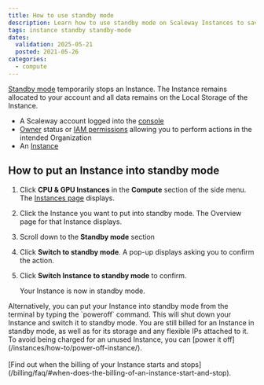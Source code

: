 ```yaml
---
title: How to use standby mode
description: Learn how to use standby mode on Scaleway Instances to save resources and reduce costs without losing data or configurations.
tags: instance standby standby-mode
dates:
  validation: 2025-05-21
  posted: 2021-05-26
categories:
  - compute
---
```




[Standby mode](/instances/concepts/#standby-mode) temporarily stops an Instance. The Instance remains allocated to your account and all data remains on the Local Storage of the Instance.

<Requirements />

- A Scaleway account logged into the [console](https://console.scaleway.com)
- [Owner](/iam/concepts/#owner) status or [IAM permissions](/iam/concepts/#permission) allowing you to perform actions in the intended Organization
- An [Instance](/instances/how-to/create-an-instance/)

## How to put an Instance into standby mode

1. Click **CPU & GPU Instances** in the **Compute** section of the side menu. The [Instances page](https://console.scaleway.com/instance/servers) displays.
2. Click the Instance you want to put into standby mode. The Overview page for that Instance displays.
3. Scroll down to the **Standby mode** section
    <Lightbox image={image} alt="" />
4. Click **Switch to standby mode**. A pop-up displays asking you to confirm the action.
5. Click **Switch Instance to standby mode** to confirm.

    Your Instance is now in standby mode.

<Message type="tip">
  Alternatively, you can put your Instance into standby mode from the terminal by typing the `poweroff` command. This will shut down your Instance and switch it to standby mode.
</Message>

<Message type="important">
  You are still billed for an Instance in standby mode, as well as for its storage and any flexible IPs attached to it. To avoid being charged for an unused Instance, you can [power it off](/instances/how-to/power-off-instance/). <br /><br />
  [Find out when the billing of your Instance starts and stops](/billing/faq/#when-does-the-billing-of-an-instance-start-and-stop).
</Message>
